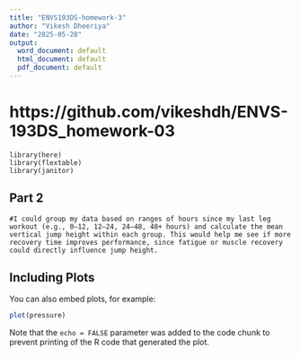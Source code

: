 ```yaml
---
title: "ENVS193DS-homework-3"
author: "Vikesh Dheeriya"
date: "2025-05-28"
output:
  word_document: default
  html_document: default
  pdf_document: default
---
```

# https://github.com/vikeshdh/ENVS-193DS_homework-03

```Reading

library(here)
library(flextable)
library(janitor)

```

## Part 2

```Problem
#I could group my data based on ranges of hours since my last leg workout (e.g., 0–12, 12–24, 24–48, 48+ hours) and calculate the mean vertical jump height within each group. This would help me see if more recovery time improves performance, since fatigue or muscle recovery could directly influence jump height.

```

## Including Plots

You can also embed plots, for example:

```r
plot(pressure)
```

Note that the `echo = FALSE` parameter was added to the code chunk to prevent printing of the R code that generated the plot.
